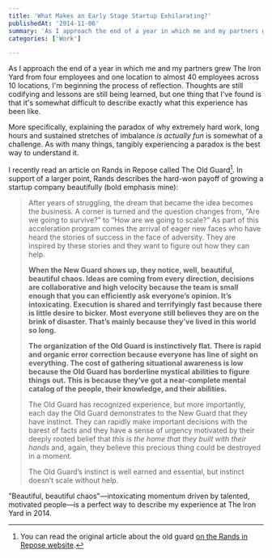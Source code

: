 ```yaml
---
title: 'What Makes an Early Stage Startup Exhilarating?'
publishedAt: '2014-11-06'
summary: 'As I approach the end of a year in which me and my partners grew The Iron Yard from four employees and one location to almost 40 employees across 10 locations, I'm beginning the process of reflection....'
categories: ['Work']

---
```


As I approach the end of a year in which me and my partners grew The Iron Yard from four employees and one location to almost 40 employees across 10 locations, I'm beginning the process of reflection. Thoughts are still codifying and lessons are still being learned, but one thing that I've found is that it's somewhat difficult to describe exactly what this experience has been like.

More specifically, explaining the paradox of why extremely hard work, long hours and sustained stretches of imbalance *is actually fun* is somewhat of a challenge. As with many things, tangibly experiencing a paradox is the best way to understand it.

I recently read an article on Rands in Repose called The Old Guard[^1]. In support of a larger point, Rands describes the hard-won payoff of growing a startup company beautifully (bold emphasis mine):

> After years of struggling, the dream that became the idea becomes the business. A corner is turned and the question changes from, “Are we going to survive?” to “How are we going to scale?” As part of this acceleration program comes the arrival of eager new faces who have heard the stories of success in the face of adversity. They are inspired by these stories and they want to figure out how they can help.
> 
> **When the New Guard shows up, they notice, well, beautiful, beautiful chaos. Ideas are coming from every direction, decisions are collaborative and high velocity because the team is small enough that you can efficiently ask everyone’s opinion. It’s intoxicating. Execution is shared and terrifyingly fast because there is little desire to bicker. Most everyone still believes they are on the brink of disaster. That’s mainly because they’ve lived in this world so long.**
> 
> **The organization of the Old Guard is instinctively flat. There is rapid and organic error correction because everyone has line of sight on everything. The cost of gathering situational awareness is low because the Old Guard has borderline mystical abilities to figure things out. This is because they’ve got a near-complete mental catalog of the people, their knowledge, and their abilities.**
> 
> The Old Guard has recognized experience, but more importantly, each day the Old Guard demonstrates to the New Guard that they have instinct. They can rapidly make important decisions with the barest of facts and they have a sense of urgency motivated by their deeply rooted belief that *this is the home that they built with their hands* and, again, they believe this precious thing could be destroyed in a moment.
> 
> The Old Guard’s instinct is well earned and essential, but instinct doesn’t scale without help.

"Beautiful, beautiful chaos"—intoxicating momentum driven by talented, motivated people—is a perfect way to describe my experience at The Iron Yard in 2014.

[^1]: You can read the original article about the old guard [on the Rands in Repose website](http://randsinrepose.com/archives/the-old-guard/).
